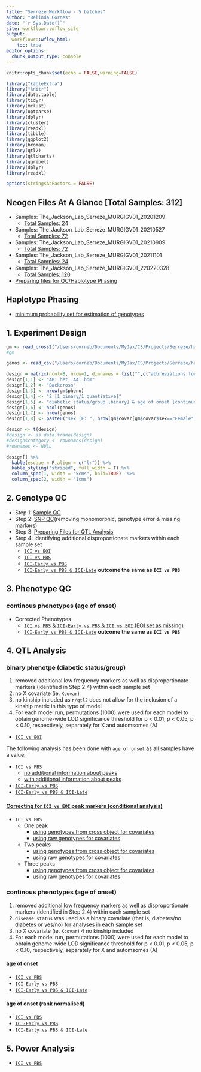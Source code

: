 ```yaml
---
title: "Serreze Workflow - 5 batches"
author: "Belinda Cornes"
date: "`r Sys.Date()`"
site: workflowr::wflow_site
output:
  workflowr::wflow_html:
    toc: true
editor_options:
  chunk_output_type: console
---
```


```r
knitr::opts_chunk$set(echo = FALSE,warning=FALSE)

library("kableExtra")
library("knitr")
library(data.table) 
library(tidyr)
library(mclust)
library(optparse)
library(dplyr)
library(cluster)
library(readxl)
library(tibble)
library(ggplot2)
library(broman)
library(qtl2)
library(qtlcharts)
library(ggrepel)
library(dplyr)
library(readxl) 

options(stringsAsFactors = FALSE)

```

## **Neogen Files At A Glance** [Total Samples: 312]
* Samples: The_Jackson_Lab_Serreze_MURGIGV01_20201209
  + [Total Samples: 24](0.1_samples_batch_20201209.html)
* Samples: The_Jackson_Lab_Serreze_MURGIGV01_20210527
  + [Total Samples: 72](0.1_samples_batch_20210527.html)
* Samples: The_Jackson_Lab_Serreze_MURGIGV01_20210909
  + [Total Samples: 72](0.1_samples_batch_20210909.html)
* Samples: The_Jackson_Lab_Serreze_MURGIGV01_20211101
  + [Total Samples: 24](0.1_samples_batch_20211101.html)
* Samples: The_Jackson_Lab_Serreze_MURGIGV01_220220328
  + [Total Samples: 120](0.1_samples_batch_220220328.html)
* [Preparing files for QC/Haplotype Phasing](0.1.1_preparing.data_bqc_5.batches.html)


## **Haplotype Phasing**
* [minimum probability set for estimation of genotypes](0.2_haplotype_comparison_bqc_5.batches_minprob.html)

## **1. Experiment Design**

```r

gm <- read_cross2("/Users/corneb/Documents/MyJax/CS/Projects/Serreze/haplotype.reconstruction/output_5.batches/gm_bc.json")
#gm

genos <- read_csv("/Users/corneb/Documents/MyJax/CS/Projects/Serreze/haplotype.reconstruction/output_5.batches/sample_geno_bc.csv")

design = matrix(ncol=8, nrow=1, dimnames = list("",c("abbreviations for strains:","type of cross:","number of mice phenotyped:","total number of mice phenotypes:","phenotypes:","number of mice:","number of markers:","covariates:")))
design[1,1] <- "AB: het; AA: hom"
design[1,2] <- "Backcross"
design[1,3] <- nrow(gm$pheno)
design[1,4] <- "2 [1 binary/1 quantiative]"
design[1,5] <- "diabetic status/group [binary] & age of onset [continuous]"
design[1,6] <- ncol(genos)
design[1,7] <- nrow(genos)
design[1,8] <- paste0("sex [F: ", nrow(gm$covar[gm$covar$sex=="Female",]), "; M: ", nrow(gm$covar[gm$covar$sex=="Male",]),"] (sex not used as all females); binary diabetic status for continous traits")

design <- t(design)
#design <- as.data.frame(design)
#design$category <- rownames(design)
#rownames <- NULL

design[] %>%
  kable(escape = F,align = c("lr")) %>%
  kable_styling("striped", full_width = T) %>%
  column_spec(1, width = "5cms", bold=TRUE)  %>%
  column_spec(2, width = "1cms") 

```

## **2. Genotype QC **
* Step 1: [Sample QC](2.1_sample_bqc_5.batches.html)
* Step 2: [SNP QC](2.2.1_snp_qc_5.batches.html)(removing monomorphic, genotype error & missing markers)
* Step 3: [Preparing Files for QTL Analysis](2.4_preparing.data_aqc_5.batches.html)
* Step 4: Identifying additional disproportionate markers within each sample set
  + [`ICI vs EOI`](genotype.frequencies_ici.vs.eoi_5.batches.html)
  + [`ICI vs PBS`](genotype.frequencies_ici.vs.pbs_5.batches.html)
  + [`ICI-Early vs PBS`](genotype.frequencies_ici-early.vs.pbs_5.batches.html)
  + [`ICI-Early vs PBS & ICI-Late`](genotype.frequencies_ici-early.vs.pbs.ici-late_5.batches.html) **outcome the same as `ICI vs PBS`**


## **3. Phenotype QC**

### continous phenotypes (age of onset)

* Corrected Phenotypes
    + [`ICI vs PBS` & `ICI-Early vs PBS` & `ICI vs EOI` (EOI set as missing)](3.1_phenotype.qc_corrected_5.batches.html) 
    + [`ICI-Early vs PBS & ICI-Late`](3.1_phenotype.qc_corrected_ici-early.vs.pbs.ici-late_5.batches.html) **outcome the same as `ICI vs PBS`**



## **4. QTL Analysis**

### **binary phenotpe (diabetic status/group)**

1.  removed additional low frequency markers as well as disproportionate markers (identified in Step 2.4) within each sample set
2.  no X covariate (ie. `Xcovar`)
3.  no kinship included as `r/qtl2` does not allow for the inclusion of a kinship matrix in this type of model
4.  For each model run, permutations (1000) were used for each model to obtain genome-wide LOD significance threshold for p < 0.01, p < 0.05, p < 0.10,  respectively, separately for X and automsomes (A) 


* [`ICI vs EOI`](4.1.1_qtl.analysis_binary_ici.vs.eoi_snpsqc_dis_no-x_updated_5.batches.html)


The following analysis has been done with `age of onset` as all samples have a value:

* `ICI vs PBS`
    + [no additional information about peaks](4.1.1_qtl.analysis_binary_ici.vs.pbs_snpsqc_dis_no-x_updated_5.batches.html)
    + [with additional information about peaks](4.1.1_qtl.analysis_binary_ici.vs.pbs_snpsqc_dis_no-x_updated_5.batches_peaks.html)
* [`ICI-Early vs PBS`](4.1.1_qtl.analysis_binary_ici-early.vs.pbs_snpsqc_dis_no-x_updated_5.batches.html)
* [`ICI-Early vs PBS & ICI-Late`](4.1.1_qtl.analysis_binary_ici-early.vs.pbs.ici-late_snpsqc_dis_no-x_updated_5.batches.html)

#### <u>Correcting for `ICI vs EOI` peak markers (conditional analysis)</u>

* `ICI vs PBS`
    + One peak
        * [using genotypes from cross object for covariates](4.1.1_qtl.analysis_binary_ici.vs.pbs_snpsqc_dis_no-x_updated_5.batches_conditional_1-peak.html)
        * [using raw genotypes for covariates](4.1.1_qtl.analysis_binary_ici.vs.pbs_snpsqc_dis_no-x_updated_5.batches_conditional_1-peak_ahb.html)
    + Two peaks
        * [using genotypes from cross object for covariates](4.1.1_qtl.analysis_binary_ici.vs.pbs_snpsqc_dis_no-x_updated_5.batches_conditional_2-peaks.html)
        * [using raw genotypes for covariates](4.1.1_qtl.analysis_binary_ici.vs.pbs_snpsqc_dis_no-x_updated_5.batches_conditional_2-peaks_ahb.html)
    + Three peaks
        * [using genotypes from cross object for covariates](4.1.1_qtl.analysis_binary_ici.vs.pbs_snpsqc_dis_no-x_updated_5.batches_conditional_3-peaks.html)
        * [using raw genotypes for covariates](4.1.1_qtl.analysis_binary_ici.vs.pbs_snpsqc_dis_no-x_updated_5.batches_conditional_3-peaks_ahb.html)

### continous phenotypes (age of onset)

1.  removed additional low frequency markers as well as disproportionate markers (identified in Step 2.4) within each sample set
2.  `disease status` was used as a binary covariate (that is, diabetes/no diabetes or yes/no) for analyses in each sample set
3.  no X covariate (ie. `Xcovar`)
4   no kinship included 
5.  For each model run, permutations (1000) were used for each model to obtain genome-wide LOD significance threshold for p < 0.01, p < 0.05, p < 0.10,  respectively, separately for X and automsomes (A) 

#### **age of onset**

* [`ICI vs PBS`](4.1.2_qtl.analysis_cont_age_ici.vs.pbs_snpsqc_pheno.corrected.cleaned_dis_no-xk_5.batches.html)
* [`ICI-Early vs PBS`](4.1.2_qtl.analysis_cont_age_ici-early.vs.pbs_snpsqc_pheno.corrected.cleaned_dis_no-xk_5.batches.html)
* [`ICI-Early vs PBS & ICI-Late`](4.1.2_qtl.analysis_cont_age_ici-early.vs.pbs.ici-late_snpsqc_pheno.corrected.cleaned_dis_no-xk_5.batches.html)


#### **age of onset (rank normalised)**

* [`ICI vs PBS`](4.1.2_qtl.analysis_cont_rz.age_ici.vs.pbs_snpsqc_pheno.corrected.cleaned_dis_no-xk_5.batches.html)
* [`ICI-Early vs PBS`](4.1.2_qtl.analysis_cont_rz.age_ici-early.vs.pbs_snpsqc_pheno.corrected.cleaned_dis_no-xk_5.batches.html)
* [`ICI-Early vs PBS & ICI-Late`](4.1.2_qtl.analysis_cont_rz.age_ici-early.vs.pbs.ici-late_snpsqc_pheno.corrected.cleaned_dis_no-xk_5.batches.html)


## **5. Power Analysis**

* [`ICI vs PBS`](power.analysis_ici.vs.pbs_5.batches.html)
